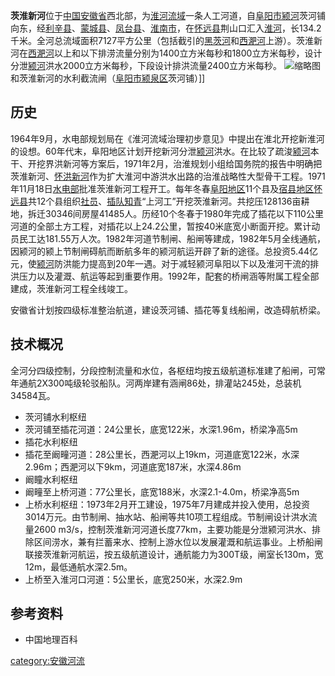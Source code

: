 '''茨淮新河'''位于[[中国|中国]][[安徽省|安徽省]]西北部，为[[淮河流域|淮河流域]]一条人工河道，自[[阜阳市|阜阳市]][[颍河|颍河]]茨河铺向东，经[[利辛县|利辛县]]、[[蒙城县|蒙城县]]、[[凤台县|凤台县]]、[[淮南市|淮南市]]，在[[怀远县|怀远县]]荆山口汇入[[淮河|淮河]]，长134.2千米。全河总流域面积7127平方公里（包括截引的[[黑茨河|黑茨河]]和[[西淝河|西淝河]]上游）。茨淮新河在[[西淝河|西淝河]]以上和以下排涝流量分别为1400立方米每秒和1800立方米每秒，设计分泄[[颍河|颍河]]洪水2000立方米每秒，下段设计排洪流量2400立方米每秒。
[[File:茨淮新河水利截流闸（阜阳市颍泉区茨河铺）.jpg|缩略图]]和茨淮新河的水利截流闸（[[阜阳市|阜阳市]][[颍泉区|颍泉区]]茨河铺）]]
==历史==
1964年9月，水电部规划局在《淮河流域治理初步意见》中提出在淮北开挖新淮河的设想。60年代末，阜阳地区计划开挖新河分泄[[颍河|颍河]]洪水。在比较了疏浚[[颍河|颍河]]本干、开挖界洪新河等方案后，1971年2月，治淮规划小组给国务院的报告中明确把茨淮新河、[[怀洪新河|怀洪新河]]作为扩大淮河中游洪水出路的治淮战略性大型骨干工程。1971年11月18日[[水电部|水电部]]批准茨淮新河工程开工。每年冬春[[阜阳地区|阜阳地区]]11个县及[[宿县地区|宿县地区]][[怀远县|怀远县]]共12个县组织[[社员|社员]]、[[插队|插队]][[知青|知青]]“上河工”开挖茨淮新河。共挖压128136亩耕地，拆迁30346间房屋41485人。历经10个冬春于1980年完成了插花以下110公里河道的全部土方工程，对插花以上24.2公里，暂按40米底宽小断面开挖。累计动员民工达181.55万人次。1982年河道节制闸、船闸等建成，1982年5月全线通航，因颍河的颍上节制闸碍航而断航多年的颍河航运开辟了新的途径。总投资5.44亿元，使[[颍河|颍河]]防洪能力提高到20年一遇。对于减轻颍河阜阳以下以及淮河干流的排洪压力以及灌溉、航运等起到重要作用。1992年，配套的桥闸涵等附属工程全部建成，茨淮新河工程全线竣工。

安徽省计划按四级标准整治航道，建设茨河铺、插花等复线船闸，改造碍航桥梁。
==技术概况==
全河分四级控制，分段控制流量和水位，各枢纽均按五级航道标准建了船闸，可常年通航2X300吨级轮驳船队。河两岸建有涵闸86处，排灌站245处，总装机34584瓦。
*茨河铺水利枢纽
*茨河铺至插花河道：24公里长，底宽122米，水深1.96m，桥梁净高5m
*插花水利枢纽
*插花至阚疃河道：28公里长，西淝河以上19km，河道底宽122米，水深2.96m；西淝河以下9km，河道底宽187米，水深4.86m
*阚瞳水利枢纽
*阚疃至上桥河道：77公里长，底宽188米，水深2.1-4.0m，桥梁净高5m
*上桥水利枢纽：1973年2月开工建设，1975年7月建成并投入使用，总投资3014万元。由节制闸、抽水站、船闸等共10项工程组成。节制闸设计洪水流量2600 m3/s，控制茨淮新河河道长度77km，主要功能是分泄颍河洪水、排除区间涝水，兼有拦蓄来水、控制上游水位以发展灌溉和航运事业。上桥船闸联接茨淮新河航运，按五级航道设计，通航能力为300T级，闸室长130m，宽12m，最低通航水深2.5m。
*上桥至入淮河口河道：5公里长，底宽250米，水深2.9m
==参考资料==
* 中国地理百科

[[category:安徽河流|category:安徽河流]]